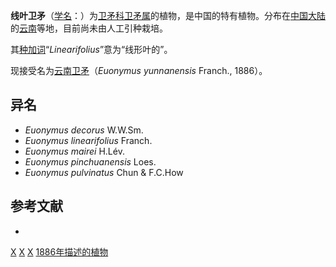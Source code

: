 {{Speciesbox 
| taxon = Euonymus linearifolius
| authority = Franch., 1886
}}
'''线叶卫矛'''（[[学名|学名]]：{{lang|la|''Euonymus linearifolius''}}）为[[卫矛科|卫矛科]][[卫矛属|卫矛属]]的植物，是中国的特有植物。分布在[[中国大陆|中国大陆]]的[[云南|云南]]等地，目前尚未由人工引种栽培。

其[[种加词|种加词]]“''Linearifolius''”意为“线形叶的”。

现接受名为[[云南卫矛|云南卫矛]]（''Euonymus yunnanensis'' Franch., 1886）。

==异名==
* ''Euonymus decorus'' W.W.Sm.
* ''Euonymus linearifolius'' Franch.
* ''Euonymus mairei'' H.Lév.
* ''Euonymus pinchuanensis'' Loes.
* ''Euonymus pulvinatus'' Chun & F.C.How

== 参考文献 ==
<div class="references-small">
* {{cite web| url =http://www.bioinfo.cn/db05/KmzwSpecies.php?action=view&id=2866| title =线叶卫矛| work =《中国高等植物数据库全库》| publisher =中国科学院微生物研究所| author =昆明植物研究所| accessdate =2009-02-23| deadurl =yes| archiveurl =https://web.archive.org/web/20160305030832/http://www.bioinfo.cn/db05/KmzwSpecies.php?action=view&id=2866| archivedate =2016-03-05}}
</div>

{{Taxonbar}}

[[Category:卫矛属|X]]
[[Category:中國特有植物|X]]
[[Category:云南植物|X]]
[[Category:1886年描述的植物|1886年描述的植物]]